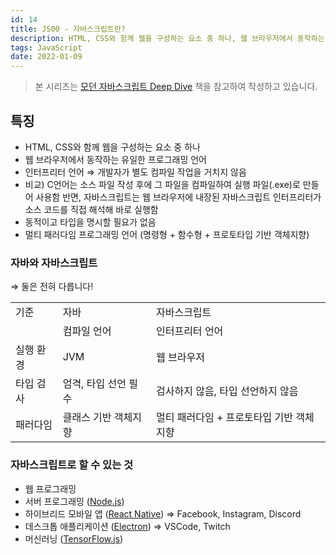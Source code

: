 ```yaml
---
id: 14
title: JS00 - 자바스크립트란?
description: HTML, CSS와 함께 웹을 구성하는 요소 중 하나, 웹 브라우저에서 동작하는 유일한 프로그래밍 언어
tags: JavaScript
date: 2022-01-09
---
```


> 본 시리즈는 [모던 자바스크립트 Deep Dive](https://shopping.interpark.com/product/productInfo.do?prdNo=8860873922&gclid=Cj0KCQiA8vSOBhCkARIsAGdp6RTfL-5qEwmr40NR6B9YBGQ6guONHQBhK5HrT98QWi8ywi6hXhUqVo4aAssyEALw_wcB) 책을 참고하여 작성하고 있습니다.

## **특징**

- HTML, CSS와 함께 웹을 구성하는 요소 중 하나
- 웹 브라우저에서 동작하는 유일한 프로그래밍 언어
- 인터프리터 언어 ⇒ 개발자가 별도 컴파일 작업을 거치지 않음
- 비교) C언어는 소스 파일 작성 후에 그 파일을 컴파일하여 실행 파일(.exe)로 만들어 사용함
반면, 자바스크립트는 웹 브라우저에 내장된 자바스크립트 인터프리터가 소스 코드를 직접 해석해 바로 실행함
- 동적이고 타입을 명시할 필요가 없음
- 멀티 패러다임 프로그래밍 언어 (명령형 + 함수형 + 프로토타입 기반 객체지향)

### 자바와 자바스크립트

⇒ 둘은 전혀 다릅니다!

<table>
    <tr>
        <td>기준</td>
        <td>자바</td>
        <td>자바스크립트</td>
    </tr>
    <tr>
        <td></td>
        <td>컴파일 언어</td>
        <td>인터프리터 언어</td>
    </tr>
    <tr>
        <td>실행 환경</td>
        <td>JVM</td>
        <td>웹 브라우저</td>
    </tr>
    <tr>
        <td>타입 검사</td>
        <td>엄격, 타입 선언 필수</td>
        <td>검사하지 않음, 타입 선언하지 않음</td>
    </tr>
    <tr>
        <td>패러다임</td>
        <td>클래스 기반 객체지향</td>
        <td>멀티 패러다임 + 프로토타입 기반 객체지향</td>
    </tr>
</table>

### 자바스크립트로 할 수 있는 것

- 웹 프로그래밍
- 서버 프로그래밍 ([Node.js](https://nodejs.org/ko/))
- 하이브리드 모바일 앱 ([React Native](https://reactnative.dev/)) ⇒ Facebook, Instagram, Discord
- 데스크톱 애플리케이션 ([Electron](https://www.electronjs.org/)) ⇒ VSCode, Twitch
- 머신러닝 ([TensorFlow.js](https://www.tensorflow.org/js?hl=ko))

